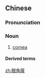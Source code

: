 ==Chinese==
{{zh-forms|type=21}}

===Pronunciation===
{{zh-pron
|m=yǎnjiǎo膜,er=y
|c=ngaan5 gok3 mok6-2,ngaan5 gok3 mok6
|mn=gán-kak-mo̍͘h
|cat=n
}}

===Noun===
{{zh-noun}}

# {{lb|zh|anatomy}} [[cornea]]

====Derived terms====
{{zh-der|角膜}}

[[zh:眼角膜]]